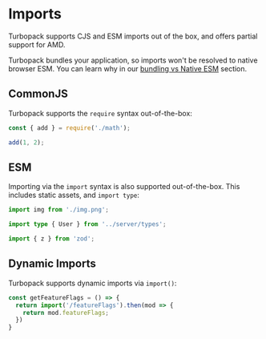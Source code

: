 # Imports

Turbopack supports CJS and ESM imports out of the box, and offers partial support for AMD.

Turbopack bundles your application, so imports won't be resolved to native browser ESM. You can learn why in our [bundling vs Native ESM](/pack/docs/why-turbopack#bundling-vs-native-esm) section.

## CommonJS

Turbopack supports the `require` syntax out-of-the-box:

```ts
const { add } = require('./math');

add(1, 2);
```

## ESM

Importing via the `import` syntax is also supported out-of-the-box. This includes static assets, and `import type`:

```ts
import img from './img.png';

import type { User } from '../server/types';

import { z } from 'zod';
```

## Dynamic Imports

Turbopack supports dynamic imports via `import()`:

```ts
const getFeatureFlags = () => {
  return import('/featureFlags').then(mod => {
    return mod.featureFlags;
  })
}
```
